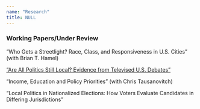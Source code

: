 ```yaml
---
name: "Research"
title: NULL
---
```


<link rel="stylesheet" href="styles.css" type="text/css">

### Working Papers/Under Review

"Who Gets a Streetlight? Race, Class, and Responsiveness in U.S. Cities" (with Brian T. Hamel)

<a href="deholliday.github.io/pdfs/Holliday_Debates_Nationalization.pdf" target="_blank">"Are All Politics Still Local? Evidence from Televised U.S. Debates"</a>

"Income, Education and Policy Priorities" (with Chris Tausanovitch)

"Local Politics in Nationalized Elections: How Voters Evaluate Candidates in Differing Jurisdictions"